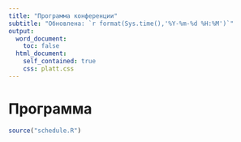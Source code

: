 ```yaml
---
title: "Программа конференции"
subtitle: "Обновлена: `r format(Sys.time(),'%Y-%m-%d %H:%M')`"
output:
  word_document:
    toc: false
  html_document:
    self_contained: true
    css: platt.css
---
```


# Программа {- #schedule}

```r
source("schedule.R")
```
